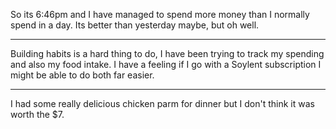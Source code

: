 So its 6:46pm and I have managed to spend more money than I normally spend in a day. Its better than yesterday maybe,
but oh well.

---

Building habits is a hard thing to do, I have been trying to track my spending and also my food intake. I have a feeling
if I go with a Soylent subscription I might be able to do both far easier.

---

I had some really delicious chicken parm for dinner but I don't think it was worth the \$7.


